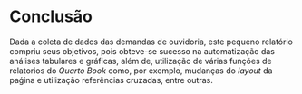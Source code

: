 # Conclusão {#sec-conclusao}

Dada a coleta de dados das demandas de ouvidoria, este pequeno 
relatório compriu seus objetivos, pois obteve-se sucesso na 
automatização das análises tabulares e gráficas, além de, 
utilização de várias funções de relatorios do *Quarto Book* como,
por exemplo, mudanças do *layout* da paǵina e utilização 
referências cruzadas, entre outras.
